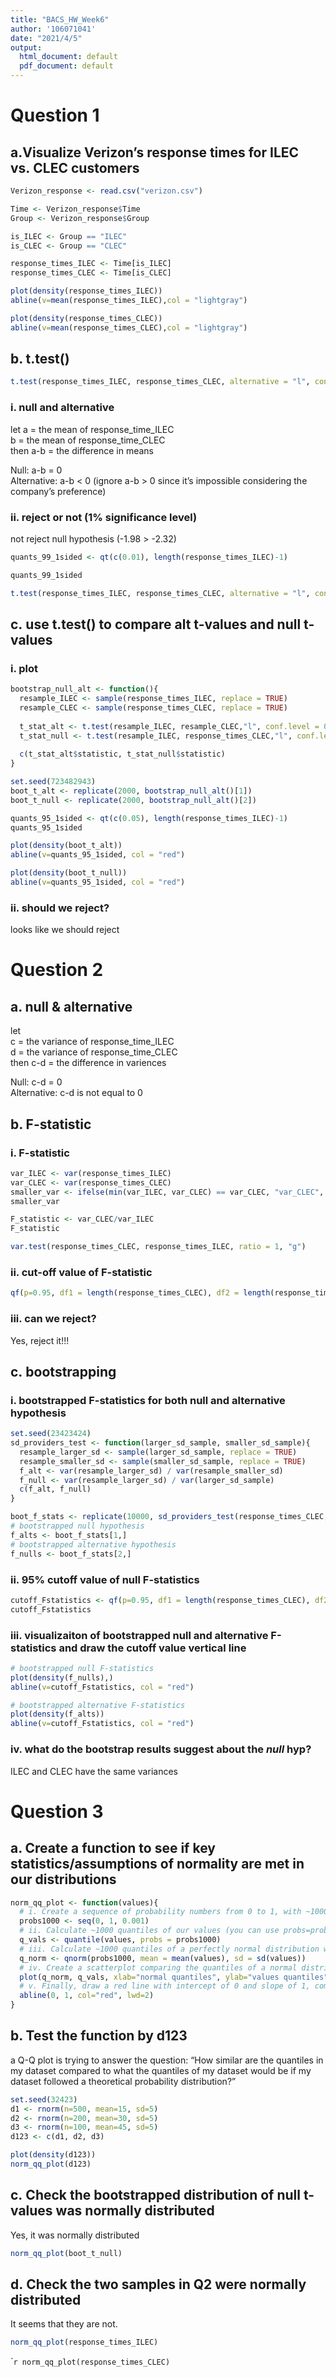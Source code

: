 ---
title: "BACS_HW_Week6"
author: '106071041'
date: "2021/4/5"
output:
  html_document: default
  pdf_document: default
---
# Question 1
## a.Visualize Verizon’s response times for ILEC vs. CLEC customers
```{r}
Verizon_response <- read.csv("verizon.csv")
```
```{r}
Time <- Verizon_response$Time
Group <- Verizon_response$Group
```
```{r}
is_ILEC <- Group == "ILEC"
is_CLEC <- Group == "CLEC"
```

```{r}
response_times_ILEC <- Time[is_ILEC]
response_times_CLEC <- Time[is_CLEC]
```
```{r}
plot(density(response_times_ILEC))
abline(v=mean(response_times_ILEC),col = "lightgray")
```
```{r}
plot(density(response_times_CLEC))
abline(v=mean(response_times_CLEC),col = "lightgray")
```

## b. t.test()
```{r}
t.test(response_times_ILEC, response_times_CLEC, alternative = "l", conf.level = 0.99)
```

### i. null and alternative
let a = the mean of response_time_ILEC  
    b = the mean of response_time_CLEC  
then a-b = the difference in means  

Null: a-b = 0  
Alternative: a-b < 0 (ignore a-b > 0 since it's impossible considering the company's preference)     

### ii. reject or not (1% significance level)
not reject null hypothesis (-1.98 > -2.32)
```{r}
quants_99_1sided <- qt(c(0.01), length(response_times_ILEC)-1)
```
```{r}
quants_99_1sided
```

```{r}
t.test(response_times_ILEC, response_times_CLEC, alternative = "l", conf.level = 0.99)
```

## c. use t.test() to compare alt t-values and null t-values

### i. plot
```{r}
bootstrap_null_alt <- function(){
  resample_ILEC <- sample(response_times_ILEC, replace = TRUE)
  resample_CLEC <- sample(response_times_CLEC, replace = TRUE)
  
  t_stat_alt <- t.test(resample_ILEC, resample_CLEC,"l", conf.level = 0.99)
  t_stat_null <- t.test(resample_ILEC, response_times_CLEC,"l", conf.level = 0.99)
  
  c(t_stat_alt$statistic, t_stat_null$statistic)
}
```


```{r}
set.seed(723482943)
boot_t_alt <- replicate(2000, bootstrap_null_alt()[1])
boot_t_null <- replicate(2000, bootstrap_null_alt()[2])
```
```{r}
quants_95_1sided <- qt(c(0.05), length(response_times_ILEC)-1)
quants_95_1sided
```

```{r}
plot(density(boot_t_alt))
abline(v=quants_95_1sided, col = "red")
```

```{r}
plot(density(boot_t_null))
abline(v=quants_95_1sided, col = "red")
```

### ii. should we reject?
looks like we should reject  




# Question 2

## a. null & alternative
let  
c = the variance of response_time_ILEC  
d = the variance of response_time_CLEC  
then c-d = the difference in variences  

Null: c-d = 0  
Alternative: c-d is not equal to 0  

## b. F-statistic

### i. F-statistic
```{r}
var_ILEC <- var(response_times_ILEC)
var_CLEC <- var(response_times_CLEC)
smaller_var <- ifelse(min(var_ILEC, var_CLEC) == var_CLEC, "var_CLEC", "var_ILEC")
smaller_var
```

```{r}
F_statistic <- var_CLEC/var_ILEC
F_statistic
```
```{r}
var.test(response_times_CLEC, response_times_ILEC, ratio = 1, "g")
```

### ii. cut-off value of F-statistic
```{r}
qf(p=0.95, df1 = length(response_times_CLEC), df2 = length(response_times_ILEC))
```

### iii. can we reject?
Yes, reject it!!!   

## c. bootstrapping

### i. bootstrapped F-statistics for both null and alternative hypothesis
```{r}
set.seed(23423424)
sd_providers_test <- function(larger_sd_sample, smaller_sd_sample){
  resample_larger_sd <- sample(larger_sd_sample, replace = TRUE)
  resample_smaller_sd <- sample(smaller_sd_sample, replace = TRUE)
  f_alt <- var(resample_larger_sd) / var(resample_smaller_sd)
  f_null <- var(resample_larger_sd) / var(larger_sd_sample)
  c(f_alt, f_null)
}
```
```{r}
boot_f_stats <- replicate(10000, sd_providers_test(response_times_CLEC, response_times_ILEC))
# bootstrapped null hypothesis
f_alts <- boot_f_stats[1,]
# bootstrapped alternative hypothesis
f_nulls <- boot_f_stats[2,]
```

### ii. 95% cutoff value of null F-statistics 
```{r}
cutoff_Fstatistics <- qf(p=0.95, df1 = length(response_times_CLEC), df2 = length(response_times_CLEC))
cutoff_Fstatistics
```
### iii. visualizaiton of bootstrapped null and alternative F-statistics and draw the cutoff value vertical line
```{r}
# bootstrapped null F-statistics
plot(density(f_nulls),)
abline(v=cutoff_Fstatistics, col = "red")
```
```{r}
# bootstrapped alternative F-statistics
plot(density(f_alts))
abline(v=cutoff_Fstatistics, col = "red")
```

### iv. what do the bootstrap results suggest about the *null* hyp?
ILEC and CLEC have the same variances  

# Question 3

## a. Create a function to see if key statistics/assumptions of normality are met in our distributions
```{r}
norm_qq_plot <- function(values){
  # i. Create a sequence of probability numbers from 0 to 1, with ~1000 probabilities in between
  probs1000 <- seq(0, 1, 0.001)
  # ii. Calculate ~1000 quantiles of our values (you can use probs=probs1000)
  q_vals <- quantile(values, probs = probs1000)
  # iii. Calculate ~1000 quantiles of a perfectly normal distribution with the same mean and standard deviation as our values
  q_norm <- qnorm(probs1000, mean = mean(values), sd = sd(values))
  # iv. Create a scatterplot comparing the quantiles of a normal distribution versus quantiles of values
  plot(q_norm, q_vals, xlab="normal quantiles", ylab="values quantiles")
  # v. Finally, draw a red line with intercept of 0 and slope of 1, comparing these two sets of quantiles
  abline(0, 1, col="red", lwd=2)
}
```

## b. Test the function by d123
a Q-Q plot is trying to answer the question: “How similar are the quantiles in my dataset compared to what the quantiles of my dataset would be if my dataset followed a theoretical probability distribution?”  
```{r}
set.seed(32423)
d1 <- rnorm(n=500, mean=15, sd=5)
d2 <- rnorm(n=200, mean=30, sd=5)
d3 <- rnorm(n=100, mean=45, sd=5)
d123 <- c(d1, d2, d3)

plot(density(d123))
norm_qq_plot(d123)
```

## c. Check the bootstrapped distribution of null t-values was normally distributed
Yes, it was normally distributed  
```{r}
norm_qq_plot(boot_t_null)
```

## d. Check the two samples in Q2 were normally distributed
It seems that they are not.  
```{r}
norm_qq_plot(response_times_ILEC)
```
````{r}
norm_qq_plot(response_times_CLEC)
```



